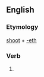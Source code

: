 ==English==

===Etymology===
[[shoot]] + [[-eth]]

===Verb===
{{en-verb form}}

# {{en-archaic third-person singular of|shoot}}